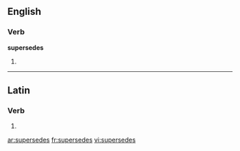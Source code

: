 ==English==

===Verb===
'''supersedes'''

# {{third-person singular of|[[supersede]]}}

----

==Latin==

===Verb===
{{la-verb-form|supersedēs}}

# {{conjugation of|supersedeo|supersedeō|2|s|pres|act|ind|lang=la}}

[[ar:supersedes]]
[[fr:supersedes]]
[[vi:supersedes]]